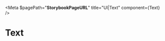 
<Meta
  $pagePath="__StorybookPageURL__"
  title="UI|Text"
  component={Text}
/>

<!-- prettier-ignore -->
# Text

<Props of={Text} />
